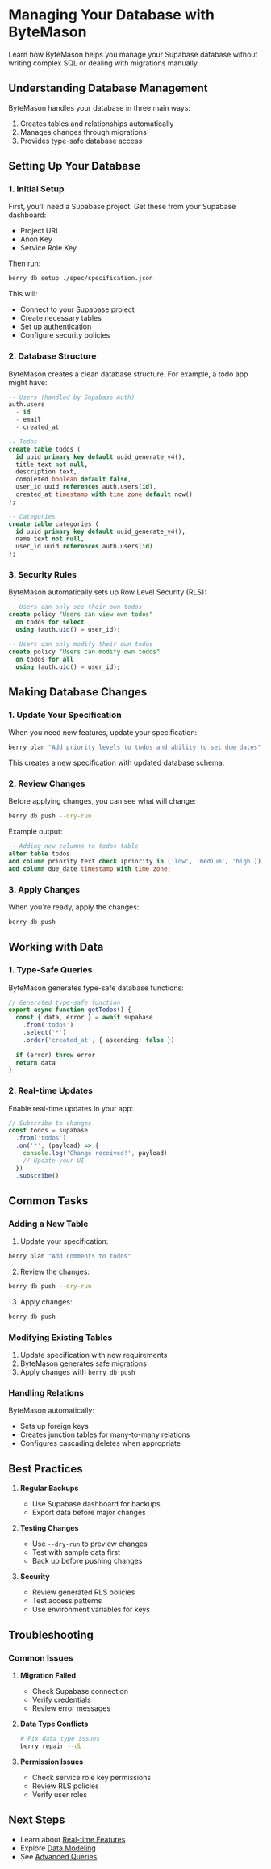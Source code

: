 # Managing Your Database with ByteMason

Learn how ByteMason helps you manage your Supabase database without writing complex SQL or dealing with migrations manually.

## Understanding Database Management

ByteMason handles your database in three main ways:
1. Creates tables and relationships automatically
2. Manages changes through migrations
3. Provides type-safe database access

## Setting Up Your Database

### 1. Initial Setup

First, you'll need a Supabase project. Get these from your Supabase dashboard:
- Project URL
- Anon Key
- Service Role Key

Then run:
```bash
berry db setup ./spec/specification.json
```

This will:
- Connect to your Supabase project
- Create necessary tables
- Set up authentication
- Configure security policies

### 2. Database Structure

ByteMason creates a clean database structure. For example, a todo app might have:

```sql
-- Users (handled by Supabase Auth)
auth.users
  - id
  - email
  - created_at

-- Todos
create table todos (
  id uuid primary key default uuid_generate_v4(),
  title text not null,
  description text,
  completed boolean default false,
  user_id uuid references auth.users(id),
  created_at timestamp with time zone default now()
);

-- Categories
create table categories (
  id uuid primary key default uuid_generate_v4(),
  name text not null,
  user_id uuid references auth.users(id)
);
```

### 3. Security Rules

ByteMason automatically sets up Row Level Security (RLS):

```sql
-- Users can only see their own todos
create policy "Users can view own todos"
  on todos for select
  using (auth.uid() = user_id);

-- Users can only modify their own todos
create policy "Users can modify own todos"
  on todos for all
  using (auth.uid() = user_id);
```

## Making Database Changes

### 1. Update Your Specification

When you need new features, update your specification:

```bash
berry plan "Add priority levels to todos and ability to set due dates"
```

This creates a new specification with updated database schema.

### 2. Review Changes

Before applying changes, you can see what will change:

```bash
berry db push --dry-run
```

Example output:
```sql
-- Adding new columns to todos table
alter table todos
add column priority text check (priority in ('low', 'medium', 'high')),
add column due_date timestamp with time zone;
```

### 3. Apply Changes

When you're ready, apply the changes:

```bash
berry db push
```

## Working with Data

### 1. Type-Safe Queries

ByteMason generates type-safe database functions:

```typescript
// Generated type-safe function
export async function getTodos() {
  const { data, error } = await supabase
    .from('todos')
    .select('*')
    .order('created_at', { ascending: false })
  
  if (error) throw error
  return data
}
```

### 2. Real-time Updates

Enable real-time updates in your app:

```typescript
// Subscribe to changes
const todos = supabase
  .from('todos')
  .on('*', (payload) => {
    console.log('Change received!', payload)
    // Update your UI
  })
  .subscribe()
```

## Common Tasks

### Adding a New Table

1. Update your specification:
```bash
berry plan "Add comments to todos"
```

2. Review the changes:
```bash
berry db push --dry-run
```

3. Apply changes:
```bash
berry db push
```

### Modifying Existing Tables

1. Update specification with new requirements
2. ByteMason generates safe migrations
3. Apply changes with `berry db push`

### Handling Relations

ByteMason automatically:
- Sets up foreign keys
- Creates junction tables for many-to-many relations
- Configures cascading deletes when appropriate

## Best Practices

1. **Regular Backups**
   - Use Supabase dashboard for backups
   - Export data before major changes

2. **Testing Changes**
   - Use `--dry-run` to preview changes
   - Test with sample data first
   - Back up before pushing changes

3. **Security**
   - Review generated RLS policies
   - Test access patterns
   - Use environment variables for keys

## Troubleshooting

### Common Issues

1. **Migration Failed**
   - Check Supabase connection
   - Verify credentials
   - Review error messages

2. **Data Type Conflicts**
   ```bash
   # Fix data type issues
   berry repair --db
   ```

3. **Permission Issues**
   - Check service role key permissions
   - Review RLS policies
   - Verify user roles

## Next Steps

- Learn about [Real-time Features](/guides/real-time)
- Explore [Data Modeling](/guides/data-modeling)
- See [Advanced Queries](/guides/advanced-queries) 